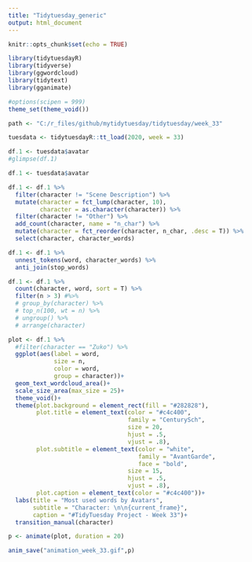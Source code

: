 ```yaml
---
title: "Tidytuesday_generic"
output: html_document
---
```


```r
knitr::opts_chunk$set(echo = TRUE)
```

```r
library(tidytuesdayR)
library(tidyverse)
library(ggwordcloud)
library(tidytext)
library(gganimate)

#options(scipen = 999)
theme_set(theme_void())

path <- "C:/r_files/github/mytidytuesday/tidytuesday/week_33"
```


```r
tuesdata <- tidytuesdayR::tt_load(2020, week = 33)

df.1 <- tuesdata$avatar
#glimpse(df.1)
```


```r
df.1 <- tuesdata$avatar

df.1 <- df.1 %>% 
  filter(character != "Scene Description") %>% 
  mutate(character = fct_lump(character, 10),
         character = as.character(character)) %>% 
  filter(character != "Other") %>%
  add_count(character, name = "n_char") %>% 
  mutate(character = fct_reorder(character, n_char, .desc = T)) %>% 
  select(character, character_words)

df.1 <- df.1 %>% 
  unnest_tokens(word, character_words) %>% 
  anti_join(stop_words) 

df.1 <- df.1 %>% 
  count(character, word, sort = T) %>% 
  filter(n > 3) #%>% 
  # group_by(character) %>% 
  # top_n(100, wt = n) %>% 
  # ungroup() %>% 
  # arrange(character)
```


```r
plot <- df.1 %>% 
  #filter(character == "Zuko") %>% 
  ggplot(aes(label = word, 
             size = n,
             color = word,
             group = character))+
  geom_text_wordcloud_area()+
  scale_size_area(max_size = 25)+
  theme_void()+
  theme(plot.background = element_rect(fill = "#282828"),
        plot.title = element_text(color = "#c4c400",
                                  family = "CenturySch",
                                  size = 20,
                                  hjust = .5,
                                  vjust = .8),
        plot.subtitle = element_text(color = "white",
                                     family = "AvantGarde",
                                     face = "bold",
                                  size = 15,
                                  hjust = .5,
                                  vjust = .8),
        plot.caption = element_text(color = "#c4c400"))+
  labs(title = "Most used words by Avatars",
       subtitle = "Character: \n\n{current_frame}",
       caption = "#TidyTuesday Project - Week 33")+
  transition_manual(character)
```


```r
p <- animate(plot, duration = 20)

anim_save("animation_week_33.gif",p)
```